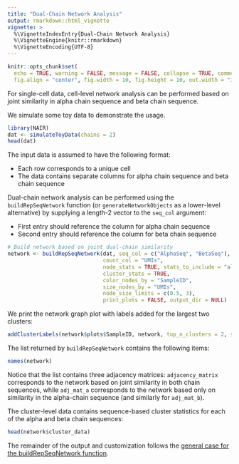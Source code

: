 ```yaml
---
title: "Dual-Chain Network Analysis"
output: rmarkdown::html_vignette
vignette: >
  %\VignetteIndexEntry{Dual-Chain Network Analysis}
  %\VignetteEngine{knitr::rmarkdown}
  %\VignetteEncoding{UTF-8}
---
```


```r
knitr::opts_chunk$set(
  echo = TRUE, warning = FALSE, message = FALSE, collapse = TRUE, comment = "#>", 
  fig.align = "center", fig.width = 10, fig.height = 10, out.width = "100%")
```

For single-cell data, cell-level network analysis can be performed based on joint similarity in alpha chain sequence and beta chain sequence.

We simulate some toy data to demonstrate the usage.

```r
library(NAIR)
dat <- simulateToyData(chains = 2)
head(dat)
```

The input data is assumed to have the following format:

* Each row corresponds to a unique cell
* The data contains separate columns for alpha chain sequence and beta chain sequence

Dual-chain network analysis can be performed using the `buildRepSeqNetwork` function (or `generateNetworkObjects` as a lower-level alternative) by supplying a length-2 vector to the `seq_col` argument:

* First entry should reference the column for alpha chain sequence
* Second entry should reference the column for beta chain sequence

```r
# Build network based on joint dual-chain similarity
network <- buildRepSeqNetwork(dat, seq_col = c("AlphaSeq", "BetaSeq"),
                              count_col = "UMIs",
                              node_stats = TRUE, stats_to_include = "all",
                              cluster_stats = TRUE, 
                              color_nodes_by = "SampleID",
                              size_nodes_by = "UMIs",
                              node_size_limits = c(0.5, 3),
                              print_plots = FALSE, output_dir = NULL)
```

We print the network graph plot with labels added for the largest two clusters:

```r
addClusterLabels(network$plots$SampleID, network, top_n_clusters = 2, size = 8)
```

The list returned by `buildRepSeqNetwork` contains the following items:

```r
names(network)
```

Notice that the list contains three adjacency matrices: `adjacency_matrix` corresponds to the network based on joint similarity in both chain sequences, while `adj_mat_a` corresponds to the network based only on similarity in the alpha-chain sequence (and similarly for `adj_mat_b`). 


The cluster-level data contains sequence-based cluster statistics for each of the alpha and beta chain sequences:

```r
head(network$cluster_data)
```


The remainder of the output and customization follows the [general case for the buildRepSeqNetwork function](buildRepSeqNetwork.html).